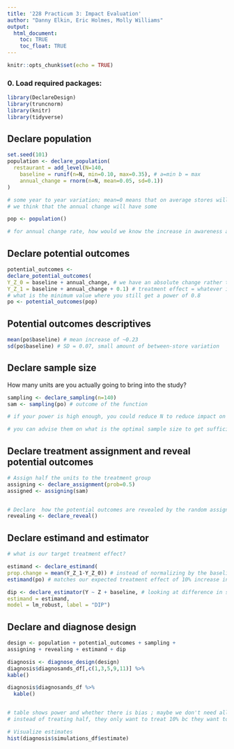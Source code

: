 ```yaml
---
title: '228 Practicum 3: Impact Evaluation'
author: "Danny Elkin, Eric Holmes, Molly Williams"
output:
  html_document:
    toc: TRUE
    toc_float: TRUE
---
```


```r
knitr::opts_chunk$set(echo = TRUE)
```



### 0. Load required packages: 
```r
library(DeclareDesign)
library(truncnorm)
library(knitr)
library(tidyverse)

```


## Declare population

```r
set.seed(101)
population <- declare_population(
  restaurant = add_level(N=140, 
    baseline = runif(n=N, min=0.10, max=0.35), # a=min b = max
    annual_change = rnorm(n=N, mean=0.05, sd=0.1))
)

# some year to year variation; mean=0 means that on average stores will do the same thing 
# we think that the annual change will have some 

pop <- population()

# for annual change rate, how would we know the increase in awareness about sustanable seafood?

```


## Declare potential outcomes

```r

potential_outcomes <-
declare_potential_outcomes(
Y_Z_0 = baseline + annual_change, # we have an absolute change rather than a rate of change; business as usual scenario
Y_Z_1 = baseline + annual_change + 0.1) # treatment effect = whatever is additional to idiosyncratic changes ; we're saying 10% more sustainable seafood will be sold
# what is the minimum value where you still get a power of 0.8 
po <- potential_outcomes(pop)


```


## Potential outcomes descriptives 

```r
mean(po$baseline) # mean increase of ~0.23
sd(po$baseline) # SD = 0.07, small amount of between-store variation

```


## Declare sample size
How many units are you actually going to bring into the study?
```r
sampling <- declare_sampling(n=140) 
sam <- sampling(po) # outcome of the function

# if your power is high enough, you could reduce N to reduce impact on RL

# you can advise them on what is the optimal sample size to get sufficient power

```


## Declare treatment assignment and reveal potential outcomes
```r

# Assign half the units to the treatment group
assigning <- declare_assignment(prob=0.5)
assigned <- assigning(sam)


# Declare  how the potential outcomes are revealed by the random assignment
revealing <- declare_reveal()

```


## Declare estimand and estimator

```r

# what is our target treatment effect?

estimand <- declare_estimand(
prop.change = mean(Y_Z_1-Y_Z_0)) # instead of normalizing by the baseline, look at store sales overall
estimand(po) # matches our expected treatment effect of 10% increase in proportion of sustainable seafood bought

dip <- declare_estimator(Y ~ Z + baseline, # looking at difference in sales proportion by store controlling for baseline value of the store and removing inter-store variation
estimand = estimand,
model = lm_robust, label = "DIP")
```

## Declare and diagnose design
```r
design <- population + potential_outcomes + sampling +
assigning + revealing + estimand + dip

diagnosis <- diagnose_design(design)
diagnosis$diagnosands_df[,c(1,3,5,9,11)] %>%
kable()

diagnosis$diagnosands_df %>% 
  kable()


# table shows power and whether there is bias ; maybe we don't need all 700 samples
# instead of treating half, they only want to treat 10% bc they want to be careful in rolling this out 

# Visualize estimates 
hist(diagnosis$simulations_df$estimate)

```



